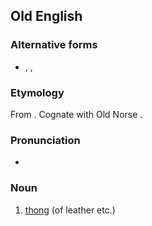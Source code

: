 ==Old English==

===Alternative forms===
* {{l|ang|þwong}}, {{l|ang|þwæng}}, {{l|ang|þweng}}

===Etymology===
From {{etyl|gem-pro|ang}} {{recons|þwanguz|lang=gem-pro}}. Cognate with Old Norse {{term|þvengr}}.

===Pronunciation===
*{{IPA|/θwɑŋɡ/|lang=ang}}

===Noun===
{{ang-noun|g=m}}

# [[thong]] (of leather etc.)